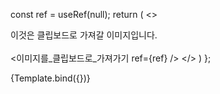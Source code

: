 

<Meta
  title="랜딩페이지/컴포넌트/이미지를_클립보드로_가져가기"
  component={이미지를_클립보드로_가져가기}
/>

  const ref = useRef(null);
  return (
    <>
      <div ref={ref}>
        이것은 클립보드로 가져갈 이미지입니다.
      </div>
      <br />
      <이미지를_클립보드로_가져가기 ref={ref} />
    </>
  )
};

<Canvas>
  <Story name="버튼">
    {Template.bind({})}
  </Story>
</Canvas>
